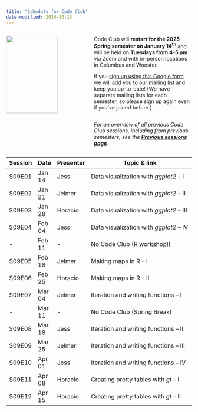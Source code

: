 ```yaml
---
title: "Schedule for Code Club"
date-modified: 2024-10-13
---
```


::: columns
::: {.column width="45%"}
![](img/codeclub_logo.png){fig-align="center" width="80%"}
:::

::: {.column width="55%"}
Code Club will **restart for the 2025 Spring semester on January 14^th^** and will be held on **Tuesdays from 4-5 pm** via Zoom and with in-person locations in Columbus and Wooster.

If you [sign up using this Google form](https://forms.gle/eYkMvmJShrcANUrt5), we will add you to our mailing list and keep you up-to-date!
(We have separate mailing lists for each semester, so please sign up again even if you've joined before.)

<hr style="height:1pt; visibility:hidden;" />

*For an overview of all previous Code Club sessions, including from previous semesters,* *see the [**Previous sessions page**](/pages/previous.qmd).*
:::
:::

| Session | Date   | Presenter   | Topic & link                                 |
|---------|--------|-------------|----------------------------------------------|
| S09E01  | Jan 14  | Jess       | Data visualization with _ggplot2_ -- I       |
| S09E02  | Jan 21  | Jelmer     | Data visualization with _ggplot2_ -- II      |
| S09E03  | Jan 28  | Horacio    | Data visualization with _ggplot2_ -- III     |
| S09E04  | Feb 04  | Jess       | Data visualization with _ggplot2_ -- IV      |
| -       | Feb 11  | -          | No Code Club ([R workshop!](https://library.osu.edu/events/r-for-scientific-reproducibility-virtual-event-0))                      |
| S09E05  | Feb 18  | Jelmer     | Making maps in R -- I                        |
| S09E06  | Feb 25  | Horacio    | Making maps in R -- II                       |
| S09E07  | Mar 04  | Jelmer     | Iteration and writing functions -- I         |
| -       | Mar 11  | -          | No Code Club (Spring Break)                  |
| S09E08  | Mar 18  | Jess       | Iteration and writing functions -- II        |
| S09E09  | Mar 25  | Jelmer     | Iteration and writing functions -- III       |
| S09E10  | Apr 01  | Jess       | Iteration and writing functions -- IV        |
| S09E11  | Apr 08  | Horacio    | Creating pretty tables with _gt_ -- I        |
| S09E12  | Apr 15  | Horacio    | Creating pretty tables with _gt_ -- II       |
